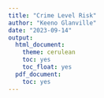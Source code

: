 ---
title: "Crime Level Risk"
author: "Keeno Glanville"
date: "2023-09-14"
output:
  html_document:
    theme: cerulean
    toc: yes
    toc_float: yes
  pdf_document:
    toc: yes
---



```{r}

```


```{r}

```


```{r}

```


```{r}

```


```{r}

```


```{r}

```


```{r}

```


```{r}

```


```{r}

```


```{r}

```


```{r}

```


```{r}

```


```{r}

```


```{r}

```


```{r}

```


```{r}

```


```{r}

```


```{r}

```

















